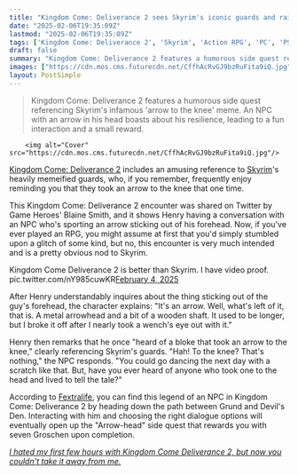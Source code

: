 ```yaml
---
title: "Kingdom Come: Deliverance 2 sees Skyrim's iconic guards and raises them a guy with an arrow in his head: 'To the knee? That's nothing. You could go dancing the next day with a scratch like that'"
date: "2025-02-06T19:35:09Z"
lastmod: "2025-02-06T19:35:09Z"
tags: ['Kingdom Come: Deliverance 2', 'Skyrim', 'Action RPG', 'PC', 'PS5', 'Xbox Series X']
draft: false
summary: "Kingdom Come: Deliverance 2 features a humorous side quest referencing Skyrim's infamous 'arrow to the knee' meme.  An NPC with an arrow in his head boasts about his resilience, leading to a fun interaction and a small reward."
images: ["https://cdn.mos.cms.futurecdn.net/CffhAcRvGJ9bzRuFita9iQ.jpg"]
layout: PostSimple
---
```

> Kingdom Come: Deliverance 2 features a humorous side quest referencing Skyrim's infamous 'arrow to the knee' meme.  An NPC with an arrow in his head boasts about his resilience, leading to a fun interaction and a small reward.


        <img alt="Cover" src="https://cdn.mos.cms.futurecdn.net/CffhAcRvGJ9bzRuFita9iQ.jpg"/>
        
[Kingdom Come: Deliverance 2](https://www.gamesradar.com/games/action-rpg/kingdom-come-deliverance-2-tips/) includes an amusing reference to [Skyrim](https://www.gamesradar.com/skyrim-guide/)'s heavily memeified guards, who, if you remember, frequently enjoy reminding you that they took an arrow to the knee that one time.

This Kingdom Come: Deliverance 2 encounter was shared on Twitter by Game Heroes' Blaine Smith, and it shows Henry having a conversation with an NPC who's sporting an arrow sticking out of his forehead. Now, if you've ever played an RPG, you might assume at first that you'd simply stumbled upon a glitch of some kind, but no, this encounter is very much intended and is a pretty obvious nod to Skyrim.

Kingdom Come Deliverance 2 is better than Skyrim. I have video proof. pic.twitter.com/nY985cuwKR[February 4, 2025](https://twitter.com/cantworkitout/status/1886784482566377518)

After Henry understandably inquires about the thing sticking out of the guy's forehead, the character explains: "It's an arrow. Well, what's left of it, that is. A metal arrowhead and a bit of a wooden shaft. It used to be longer, but I broke it off after I nearly took a wench's eye out with it."

Henry then remarks that he once "heard of a bloke that took an arrow to the knee," clearly referencing Skyrim's guards. "Hah! To the knee? That's nothing," the NPC responds. "You could go dancing the next day with a scratch like that. But, have you ever heard of anyone who took one to the head and lived to tell the tale?"

According to [Fextralife](https://kingdomcomedeliverance2.wiki.fextralife.com/Arrow-head), you can find this legend of an NPC in Kingdom Come: Deliverance 2 by heading down the path between Grund and Devil's Den. Interacting with him and choosing the right dialogue options will eventually open up the "Arrow-head" side quest that rewards you with seven Groschen upon completion.

[<em>I hated my first few hours with Kingdom Come Deliverance 2, but now you couldn't take it away from me.</em>](https://www.gamesradar.com/games/action/i-hated-my-first-few-hours-with-kingdom-come-deliverance-2-but-now-you-couldnt-take-it-away-from-me/)
        